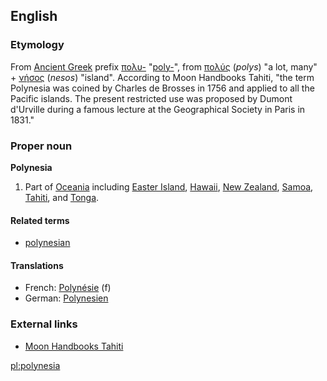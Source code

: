 ==English==

===Etymology===
From [[Ancient Greek]] prefix [[πολυ-]] "[[poly-]]", from [[πολύς]] (''polys'') "a lot, many" + [[νήσος]] (''nesos'') "island". According to Moon Handbooks Tahiti, "the term Polynesia was coined by Charles de Brosses in 1756 and applied to all the Pacific islands.  The present restricted use was proposed by Dumont d'Urville during a famous lecture at the Geographical Society in Paris in 1831."

===Proper noun===
'''Polynesia'''
#Part of [[Oceania]] including [[Easter Island]], [[Hawaii]], [[New Zealand]], [[Samoa]], [[Tahiti]], and [[Tonga]].<!-- perhaps others -->

====Related terms====
*[[polynesian]]<!-- uppercase, lowercase, or both? -->

====Translations====
*French: [[Polynésie]] (f)
*German: [[Polynesien]]

===External links===
*[http://www.southpacific.org/tahiti.html Moon Handbooks Tahiti]

[[pl:polynesia]]